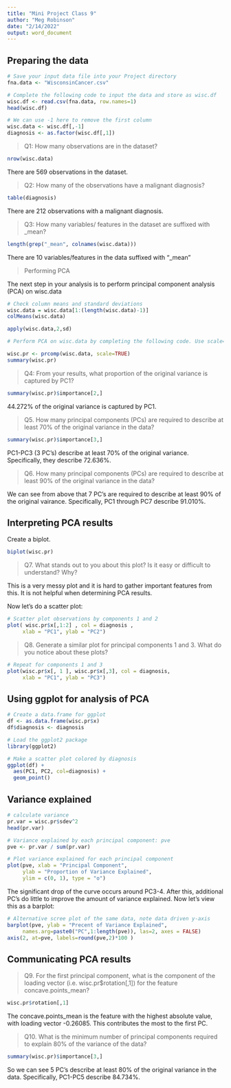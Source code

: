 ---
title: "Mini Project Class 9"
author: "Meg Robinson"
date: "2/14/2022"
output: word_document
---

## Preparing the data

```{r}
# Save your input data file into your Project directory
fna.data <- "WisconsinCancer.csv"

# Complete the following code to input the data and store as wisc.df
wisc.df <- read.csv(fna.data, row.names=1)
head(wisc.df)
```
```{r}
# We can use -1 here to remove the first column
wisc.data <- wisc.df[,-1]
diagnosis <- as.factor(wisc.df[,1])
```

> Q1: How many observations are in the dataset?

```{r}
nrow(wisc.data)
```
There are 569 observations in the dataset.

> Q2: How many of the observations have a malignant diagnosis?

```{r}
table(diagnosis)
```

There are 212 observations with a malignant diagnosis.

> Q3: How many variables/ features in the dataset are suffixed with _mean?

```{r}
length(grep("_mean", colnames(wisc.data)))
```

There are 10 variables/features in the data suffixed with "_mean"

> Performing PCA

The next step in your analysis is to perform principal component analysis (PCA) on wisc.data

```{r}
# Check column means and standard deviations
wisc.data = wisc.data[1:(length(wisc.data)-1)]
colMeans(wisc.data)
```
```{r}
apply(wisc.data,2,sd)
```



```{r}
# Perform PCA on wisc.data by completing the following code. Use scale=TRUE since input variables after different means

wisc.pr <- prcomp(wisc.data, scale=TRUE)
summary(wisc.pr)

```
> Q4: From your results, what proportion of the original variance is captured by PC1?

```{r}
summary(wisc.pr)$importance[2,]
```

44.272% of the original variance is captured by PC1.

> Q5. How many principal components (PCs) are required to describe at least 70% of the original variance in the data?

```{r}
summary(wisc.pr)$importance[3,]
```
PC1-PC3 (3 PC's) describe at least 70% of the original variance. Specifically, they describe 72.636%.

> Q6. How many principal components (PCs) are required to describe at least 90% of the original variance in the data?

We can see from above that 7 PC's are required to describe at least 90% of the original vairance. Specifically, PC1 through PC7 describe 91.010%. 

## Interpreting PCA results

Create a biplot.

```{r}
biplot(wisc.pr)
```

> Q7. What stands out to you about this plot? Is it easy or difficult to understand? Why?

This is a very messy plot and it is hard to gather important features from this. It is not helpful when determining PCA results. 

Now let's do a scatter plot:

```{r}
# Scatter plot observations by components 1 and 2
plot( wisc.pr$x[,1:2] , col = diagnosis , 
     xlab = "PC1", ylab = "PC2")
```

> Q8. Generate a similar plot for principal components 1 and 3. What do you notice about these plots?

```{r}
# Repeat for components 1 and 3
plot(wisc.pr$x[, 1 ], wisc.pr$x[,3], col = diagnosis, 
     xlab = "PC1", ylab = "PC3")
```
**\textcolor{blue}{These graphs are similar as PC1 accounts for the majority of variance in both comparisons, so the distribution of points lies mostly along the x-axis. Since PC2 describes more variance than PC3, the first plot has more of a spread between points compared to PC1 vs PC3 graph. In both plots, however, they capture the separation between benign and malignant samples through their clustering.}**

## Using ggplot for analysis of PCA

```{r}
# Create a data.frame for ggplot
df <- as.data.frame(wisc.pr$x)
df$diagnosis <- diagnosis

# Load the ggplot2 package
library(ggplot2)

# Make a scatter plot colored by diagnosis
ggplot(df) + 
  aes(PC1, PC2, col=diagnosis) + 
  geom_point()
```

## Variance explained 

```{r}
# calculate variance
pr.var = wisc.pr$sdev^2
head(pr.var)
```

```{r}
# Variance explained by each principal component: pve
pve <- pr.var / sum(pr.var)

# Plot variance explained for each principal component
plot(pve, xlab = "Principal Component", 
     ylab = "Proportion of Variance Explained", 
     ylim = c(0, 1), type = "o")
```
The significant drop of the curve occurs around PC3-4. After this, additional PC's do little to improve the amount of variance explained. Now let's view this as a barplot:

```{r}
# Alternative scree plot of the same data, note data driven y-axis
barplot(pve, ylab = "Precent of Variance Explained",
     names.arg=paste0("PC",1:length(pve)), las=2, axes = FALSE)
axis(2, at=pve, labels=round(pve,2)*100 )
```
## Communicating PCA results

> Q9. For the first principal component, what is the component of the loading vector (i.e. wisc.pr$rotation[,1]) for the feature concave.points_mean?


```{r}
wisc.pr$rotation[,1]
```

The concave.points_mean is the feature with the highest absolute value, with loading vector -0.26085. This contributes the most to the first PC.

> Q10. What is the minimum number of principal components required to explain 80% of the variance of the data?

```{r}
summary(wisc.pr)$importance[3,]
```
So we can see 5 PC's describe at least 80% of the original variance in the data. Specifically, PC1-PC5 describe 84.734%. 

